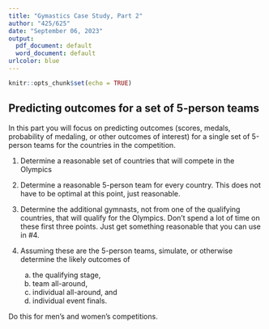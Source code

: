 ```yaml
---
title: "Gymastics Case Study, Part 2"
author: "425/625"
date: "September 06, 2023"
output:
  pdf_document: default
  word_document: default
urlcolor: blue
---
```


```r
knitr::opts_chunk$set(echo = TRUE)
```

## Predicting outcomes for a set of 5-person teams

In this part you will focus on predicting outcomes (scores, medals, probability of medaling, or other outcomes of interest) for a single set of 5-person teams for the countries in the competition.  

1. Determine a reasonable set of countries that will compete in the Olympics
2. Determine a reasonable 5-person team for every country. This does not have to be optimal at this point, just reasonable.
3. Determine the additional gymnasts, not from one of the qualifying countries, that will qualify for the Olympics. Don't spend a lot of time on these first three points. Just get something reasonable that you can use in #4.
4. Assuming these are the 5-person teams, simulate, or otherwise determine the likely outcomes of 

    a. the qualifying stage, 
    b. team all-around, 
    c. individual all-around, and 
    d. individual event finals. 

Do this for men's and women's competitions. 
